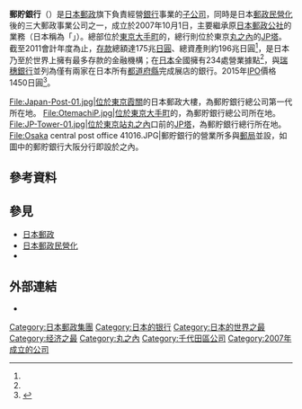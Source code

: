 {{Translating|||time=2018-07-24T07:40:46+00:00}}
{{Bank Financial Information
| name = 株式會社郵貯銀行
| else_name = {{lang|en|Japan Post Bank Co., Ltd.}}
| image = [[File:Japan_Post_Bank_Logo.svg|250px]]
| abbreviated_name = 郵貯（{{lang|ja|ゆうちょ}}）、JP銀行（{{lang|ja|JPバンク}}）
| market_information  = {{Tyo|7182|2015年11月4日}}
| traded_as = 
| isin_code = 
| swift_code = JPPSJPJ1
| iban_code =
| finance_code_list = 日本的銀行列表
| finance_code = 9900
| open_date = 2006年9月1日（以「株式會社郵貯」名稱成立公司法人）<br />2007年10月1日（正式成立）
| zip_code = 
| location = {{JPN}}<br/>〒100-8996<br/>[[東京都|東京都]][[千代田區|千代田區]][[丸之內|丸之內]]二丁目7番2號<br/>（[[JP塔|JP塔]]；總行所在地）<br/>〒100-8793<br/>東京都千代田區[[大手町|大手町]]二丁目3番1號<br/>（{{link-ja|大手町PLACE|大手町プレイス}}；總公司所在地）
| key_people = {{link-ja|池田憲人|池田憲人}}（[[董事|取締役]]兼[[代表董事|代表]][[執行董事|執行役]][[社長|社長]]）
| capital = 3兆5,000億[[日圓|日圓]]<ref name="2013年報">[http://www.jp-bank.japanpost.jp/aboutus/financial/abt_fnc_disclo2013.html 郵貯銀行 2013公司年報] {{webarchive|url=https://web.archive.org/web/20150513172309/http://www.jp-bank.japanpost.jp/aboutus/financial/abt_fnc_disclo2013.html |date=2015-05-13 }}</ref>
| revenue = 
| num_employees = 12,922人（2012會計年度）<ref name="2013年報" />
| branches = 234處（2012會計年度）<ref name="2013年報" />
| major_shareholder = [[日本郵政|日本郵政]]株式會社 88.99%<ref name="stock">{{Cite web|date=2016-03-31|url=http://www.jp-bank.japanpost.jp/ir/stock/ir_stk_situation.html|title=株式の状況|publisher=株式会社ゆうちょ銀行|accessdate=2018-04-10|archive-date=2018-04-10|archive-url=https://web.archive.org/web/20180410202105/https://www.jp-bank.japanpost.jp/ir/stock/ir_stk_situation.html|dead-url=no}}</ref>
| homepage = {{url|https://www.jp-bank.japanpost.jp}}
| footnotes = 
| width = 345px
}}

'''郵貯銀行'''（{{jpn|j=ゆうちょ銀行|hg=ゆうちょぎんこう|rm=Yūcho ginkō|f=y}}）是[[日本郵政|日本郵政]]旗下負責經營[[銀行|銀行]]事業的[[子公司|子公司]]，同時是日本[[日本郵政民營化|郵政民營化]]後的三大郵政事業公司之一，成立於2007年10月1日，主要繼承原[[日本郵政公社|日本郵政公社]]的{{link-ja|郵政儲金|郵便貯金制度}}業務（日本稱為「{{link-ja|郵便貯金|郵便貯金}}」）。總部位於[[東京|東京]][[大手町|大手町]]的{{link-ja|大手町PLACE|大手町プレイス}}，總行則位於東京[[丸之內|丸之內]]的[[JP塔|JP塔]]。截至2011會計年度為止，[[存款|存款]]總額達175兆[[日圓|日圓]]、總資產則約196兆日圓<ref name="2013年報" />，是日本乃至於世界上擁有最多存款的金融機構；在[[日本|日本]]全國擁有234處營業據點<ref name="2013年報" />，與[[瑞穗銀行|瑞穗銀行]]並列為僅有兩家在日本所有[[都道府縣|都道府縣]]完成展店的銀行。2015年[[首次公开募股|IPO]]價格1450日圓<ref>{{Cite web |url=http://kabutan.jp/news/marketnews/?b=n201510190232 |title="2015 IPO 價格" |accessdate=2016-08-19 |archive-date=2016-08-20 |archive-url=https://web.archive.org/web/20160820003534/http://kabutan.jp/news/marketnews/?b=n201510190232 |dead-url=no }}</ref>。

<gallery>
File:Japan-Post-01.jpg|位於東京[[霞關|霞關]]的日本郵政大樓，為郵貯銀行總公司第一代所在地。
File:OtemachiP.jpg|位於東京[[大手町|大手町]]的{{link-ja|大手町PLACE|大手町プレイス}}，為郵貯銀行總公司所在地。
File:JP-Tower-01.jpg|位於[[東京站|東京站]][[丸之內|丸之內]]口前的[[JP塔|JP塔]]，為郵貯銀行總行所在地。
File:Osaka central post office 41016.JPG|郵貯銀行的營業所多與[[郵局|郵局]]並設，如圖中的郵貯銀行大阪分行即設於{{link-ja|大阪中央郵局|大阪中央郵便局}}之內。
</gallery>

== 參考資料 ==
{{reflist}}

== 參見 ==
* [[日本郵政|日本郵政]]
* [[日本郵政民營化|日本郵政民營化]]
* {{link-ja|郵便貯金|郵便貯金|日本郵政儲金}}

== 外部連結 ==
{{Commonscat|Japan Post Bank}}
* {{official website|https://www.jp-bank.japanpost.jp/}}{{Wayback|url=https://www.jp-bank.japanpost.jp/ |date=20200918090621 }}{{ja icon}}{{en icon}}

{{日本郵政}}

{{DEFAULTSORT:Yuchu Ginko}}
[[Category:日本郵政集團|Category:日本郵政集團]]
[[Category:日本的银行|Category:日本的银行]]
[[Category:日本的世界之最|Category:日本的世界之最]]
[[Category:经济之最|Category:经济之最]]
[[Category:丸之內|Category:丸之內]]
[[Category:千代田區公司|Category:千代田區公司]]
[[Category:2007年成立的公司|Category:2007年成立的公司]]